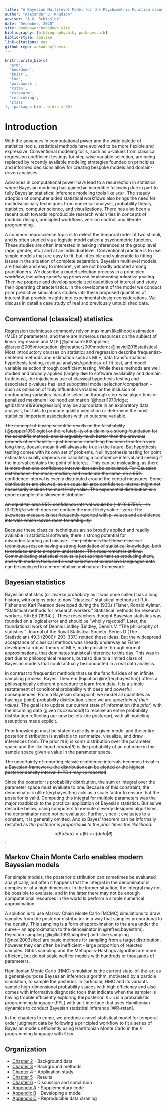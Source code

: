 ```yaml
---
title: "A Bayesian Multilevel Model for the Psychometric Function using R and Stan"
author: "Alexander D. Knudson"
advisor: "A.G. Schissler"
date: "December, 2020"
site: bookdown::bookdown_site
bibliography: [bibliography.bib, packages.bib]
biblio-style: apalike
link-citations: yes
github-repo: adkudson/thesis
---
```


```r
knitr::write_bib(c(
  'arm',
  'bookdown', 
  'knitr', 
  'loo',
  'patchwork',
  'rstan', 
  'rstanarm', 
  'rethinking', 
  'stats' 
), 'packages.bib', width = 80)
```


# Introduction {#intro}


With the advances in computational power and the wide palette of statistical tools, statistical methods have evolved to be more flexible and expressive. Conventional modeling tools, such as p-values from classical regression coefficient testings for step-wise variable selection, are being replaced by recently available modeling strategies founded on principles and informed decisions allow for creating bespoke models and domain-driven analyses.


Advances in computational power have lead to a resurrection in statistics where Bayesian modeling has gained an incredible following due in part to fully Bayesian statistical inference modeling tools like `Stan`. The steady adoption of computer aided statistical workflows also brings the need for multidisciplinary techniques from numerical analysis, probability theory, statistics, computer science, and visualizations. There has also been a recent push towards reproducible research which ties in concepts of modular design, principled workflows, version control, and literate programming.



A common neuroscience topic is to detect the temporal order of two stimuli, and is often studied via a logistic model called a psychometric function. These studies are often interested in making inferences at the group level (age, gender, etc.) and at an individual level. Conventional practice is to use simple models that are easy to fit, but inflexible and vulnerable to fitting issues in the situation of complete separation. Bayesian multilevel models are flexible and easy to interpret, yet are not broadly adopted among practitioners. We describe a model selection process in a principled workflow, including specifying priors and implementing adaptive pooling. Then we propose and develop specialized quantities of interest and study their operating characteristics. In the development of the model we conduct prior predictive simulations studies into these proposed quantities of interest that provide insights into experimental design considerations. We discuss in detail a case study of real and previously unpublished data.


## Conventional (classical) statistics 


Regression techniques commonly rely on maximum likelihood estimation (MLE) of parameters, and there are numerous resources on the subject of linear regression and MLE [@johnson2002applied; @larsen2005introduction; @sheather2009modern; @navidi2015statistics]. Most introductory courses on statistics and regression describe frequentist-centered methods and estimation such as MLE, data transformations, hypothesis testing, residual analysis/goodness-of-fit test, and model variable selection through coefficient testing. While these methods are well studied and broadly applied (largely due to software availability and domain traditions), the injudicious use of classical hypothesis testing and associated p-values has lead suboptimal model selection/comparison -- such as omission of truly influential variables or the inclusion of confounding variables. Variable selection through step-wise algorithms or penalized maximum likelihood estimation [@hoerl1970ridge; @tibshirani1996regression] may be appropriate in an exploratory data analysis, but fails to produce quality prediction or determine the most statistical important associations with an outcome variable.


<!-- mention/cite Statistical Methods for Research Workers -->

<!-- What is the main point of the discussion below? I didn't get the whole CI thing. If you want to critique CIs, I would focus on the fact that frequentist believe in a infinite sampling process that didn't happen (and you can't say with probability how often your CI captures the parameter). Further many CIs are approximate and don't have the right coverage. I'd focus the limitation that data summarization is information poor compared to a full distribution.-->


~~The concept of basing scientific results on the falsifiability [@popper1959logic] or the refutability of a claim is a strong foundation for the scientific method, and is arguably much better than the previous grounds of verifiability -- just because something has been true for a very long time, doesn't mean it will always be true in the future.~~ But hypothesis testing comes with its own set of problems. Null hypothesis testing for point estimates usually depends on calculating a confidence interval and seeing if the interval contains the point of interest <!-- this is not true usually. CIs are used to estimate and sometimes correspond exactly with an hypothesis test. Consider the 1-prop z test and the 1-prop z interval. they do not agree in general as the CI uses p_bar whereas in testing z is formed from the null value p0. -->
~~. This can be misleading, as there is more than one confidence interval that can be calculated. For Gaussian distributions, the mean, median, and mode are the same, so a 95% confidence interval is evenly distributed around the central measures. Some distributions are skewed, so an equal tail area confidence interval might not necessarily include the most likely value. The exponential distribution is a good example of a skewed distribution.~~


~~An equal tail area 95% confidence interval would be $\left(-\ln(0.975)/\lambda, -\ln(0.025)/\lambda\right)$ which does not contain the most likely value -- zero. The skewness measure is not frequently reported with p-values and confidence intervals which leaves room for ambiguity.~~


Because these classical techniques are so broadly applied and readily available in statistical software, there is strong potential for misunderstanding and misuse <!-- same could be said for using stan... -->. ~~The problem is that these classical techniques rest on having a strong foundation of statistical knowledge, both to produce and to properly understand. This requirement is stifling. Communicating statistical results is just as important as producing them, and with modern tools and a vast selection of expressive languages data can be analyzed in a more intuitive and natural framework.~~ <!-- I would agree that you need more stat knowledge to properly fit a model in stan then to use base::lm() properly -->


## Bayesian statistics


<!-- some of this you may want to move to the above section -->


Bayesian statistics (or *inverse probability* as it was once called) has a long history, with origins prior to now "classical" statistical methods  of R.A. Fisher and Karl Pearson developed during the 1930s (Fisher, Ronald Aylmer. "Statistical methods for research workers." Statistical methods for research workers. 5th Ed (1934).). These researchers thought Bayesian statistics was founded on a logical error and should be "wholly rejected". Later, the foundational work of Dennis Lindley (Lindley, Dennis V. "The philosophy of statistics." Journal of the Royal Statistical Society: Series D (The Statistician) 49.3 (2000): 293-337.) refuted these ideas. But the widespread acceptance of classical methods was already underway as Fisher developed a robust theory of MLE, made possible through normal approximations, that dominates statistical inference to this day. This was in part due to philosophical reasons, but also due to a limited class of Bayesian models that could actually be conducted in a real data analysis.


In contrast to frequentist methods that use the fanciful idea of an infinite sampling process, Bayes' Theorem (Equation \@ref(eq:bayesthm)) offers a philosophically coherent procedure to learn from data. It is a simple restatement of conditional probability with deep and powerful consequences. From a Bayesian standpoint, we model all quantities as having a (joint) probability distribution, since we are *uncertain of their values*. The goal is to update our current state of information (the *prior*) with the incoming data (given its *likelihood*) to receive an entire probability distribution reflecting our new beliefs (the *posterior*), with all modeling assuptions made explicit.


\begin{equation}
  P(\theta | data) = \frac{P(data | \theta) P(\theta)}{\int_\Omega P(data | \theta) P(\theta) d\theta}
  (\#eq:bayesthm)
\end{equation}


Prior knowledge must be stated explicitly in a given model and the entire posterior distribution is available to summarize, visualize, and draw inferences from.  The prior $\pi(\theta)$ is some distribution over the parameter space and the likelihood $\pi(data | \theta)$ is the probability of an outcome in the sample space given a value in the parameter space. 


~~The uncertainty of reporting classic confidence intervals becomes trivial in a Bayesian framework; the distribution can be plotted or the highest posterior density interval (HPDI) may be reported~~


Since the posterior is probability distribution, the sum or integral over the parameter space must evaluate to one. Because of this constraint, the denominator in \@ref(eq:bayesthm) acts as a scale factor to ensure that the posterior is valid. Computing this integral for multiple parameters was the major roadblock to the practical application of Bayesian statistics. But as we describe below, using computers to execute cleverly designed algorthims, the denominator need not be evaluated. Further, since it evaluates to a constant, it is generally omitted. And so Bayes' theorem can be informally restated as _the posterior is proportional to the prior times the likelihood_:


$$\pi(\theta \vert data) \propto \pi(\theta) \times \pi(data \vert \theta)$$.


## Markov Chain Monte Carlo enables modern Bayesian models


For simple models, the posterior distribution can sometimes be evaluated analytically, but often it happens that the integral in the denominator is complex or of a high dimension. In the former situation, the integral may not be possible to evaluate, and in the latter there may not be enough computational resources in the world to perform a simple numerical approximation.


A solution is to use Markov Chain Monte Carlo (MCMC) simulations to draw samples from the posterior distribution in a way that samples proportional to the density. This sampling is a form of approximation to the area under the curve -- an approximation to the denominator in \@ref(eq:bayesthm). Rejection sampling [@gilks1992adaptive] and slice sampling [@neal2003slice] are basic methods for sampling from a target distribution, however they can often be inefficient -- large proportion of rejected samples. Gibbs sampling and the Metropolis-Hastings algorithm are more efficient, but do not scale well for models with hundreds or thousands of parameters.


Hamiltonian Monte Carlo (HMC) simulation is the current state-of-the-art as a general-purpose Baysesian inference algorithm, motivated by a particle simulation, to sample the posterior. In particular, HMC and its variants sample high-dimensional probability spaces with high efficiency and also comes with informative diagnostic tools that indicate when the sampler is having trouble efficiently exploring the posterior. `Stan` is a probabilistic programming language (PPL) with an `R` interface that uses Hamiltonian dynamics to conduct Bayesian statistical inference [@R-rstan].


In the chapters to come, we produce a novel statistical model for temporal order judgment data by following a principled workflow to fit a series of Bayesian models efficiently using Hamiltonian Monte Carlo in the `R` programming language with `Stan`.


## Organization


- [Chapter 2](#data) - Background data
- [Chapter 3](#methods) - Background methods
- [Chapter 4](#application) - Application study
- [Chapter 5](#results) - Results
- [Chapter 6](#conclusion) - Discussion and conclusion
- [Appendix A](#code) - Supplementary code
- [Appendix B](#model-dev) - Developing a model
- [Appendix C](#reproduce) - Reproducible data cleaning
